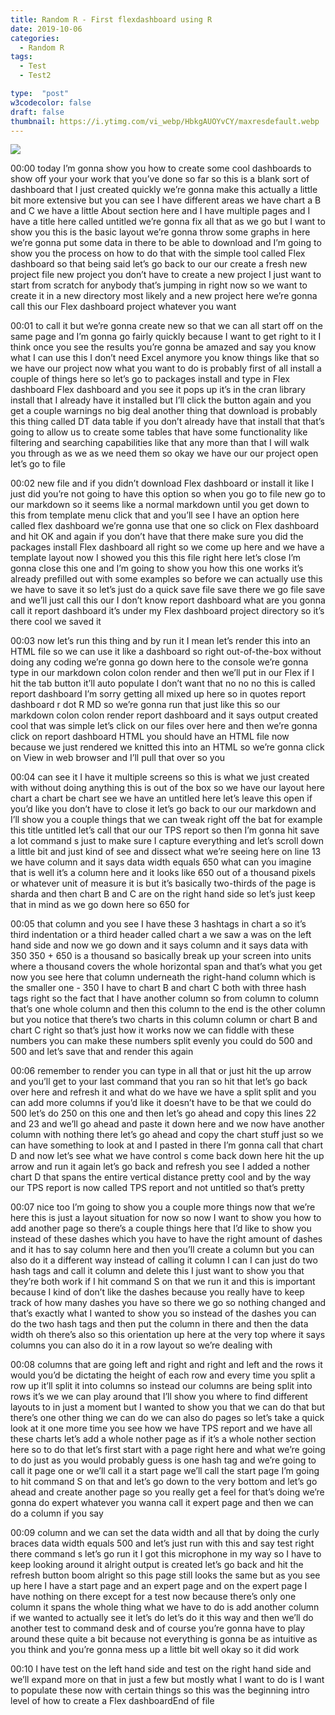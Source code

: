 ```yaml
---
title: Random R - First flexdashboard using R
date: 2019-10-06
categories:
  - Random R
tags:
  - Test
  - Test2

type:  "post"
w3codecolor: false
draft: false
thumbnail: https://i.ytimg.com/vi_webp/HbkgAUOYvCY/maxresdefault.webp
---
```


<a href="https://www.youtube.com/watch?v=HbkgAUOYvCY">
<img src="auto-posts/images/04-RandomR-CompleteWebScraperforanyone.webm.jpg">
</a>









00:00
today I'm gonna show you how to create some cool dashboards to show off your
your work that you've done so far so this is a blank sort of dashboard that I
just created quickly we're gonna make this actually a little bit more
extensive but you can see I have different areas we have chart a B and C
we have a little About section here and I have multiple pages and I have a title
here called untitled we're gonna fix all that as we go but I want to show you
this is the basic layout we're gonna throw some graphs in here we're gonna
put some data in there to be able to download and I'm going to show you the
process on how to do that with the simple tool called Flex dashboard so
that being said let's go back to our our create a fresh new project file new
project you don't have to create a new project I just want to start from
scratch for anybody that's jumping in right now so we want to create it in a
new directory most likely and a new project here we're gonna call this our
Flex dashboard project whatever you want

00:01
to call it but we're gonna create new so that we can all start off on the same
page and I'm gonna go fairly quickly because I want to get right to it I
think once you see the results you're gonna be amazed and say you know what I
can use this I don't need Excel anymore you know things like that so we have our
project now what you want to do is probably first of all install a couple
of things here so let's go to packages install and type in Flex dashboard Flex
dashboard and you see it pops up it's in the cran library install that I already
have it installed but I'll click the button again and you get a couple
warnings no big deal another thing that download is probably this thing called
DT data table if you don't already have that install that that's going to allow
us to create some tables that have some functionality like filtering and
searching capabilities like that any more than that I will walk you through
as we as we need them so okay we have our our project open let's go to file

00:02
new file and if you didn't download Flex dashboard or install it like I just did
you're not going to have this option so when you go to file new go to our
markdown so it seems like a normal markdown until you get down to this from
template menu click that and you'll see I have an option
here called flex dashboard we're gonna use that one so click on Flex dashboard
and hit OK and again if you don't have that there make sure you did the
packages install Flex dashboard all right so we come up here and we have a
template layout now I showed you this this file right here let's close I'm
gonna close this one and I'm going to show you how this one works it's already
prefilled out with some examples so before we can actually use this we have
to save it so let's just do a quick save file save there we go
file save and we'll just call this our I
don't know report dashboard what are you gonna call it report dashboard it's
under my Flex dashboard project directory so it's there cool we saved it

00:03
now let's run this thing and by run it I
mean let's render this into an HTML file so we can use it like a dashboard so
right out-of-the-box without doing any coding we're gonna go down here to the
console we're gonna type in our markdown
colon colon render and then we'll put in our Flex if I hit the tab button it'll
auto populate I don't want that no no no this is called report dashboard I'm
sorry getting all mixed up here so in quotes report dashboard r dot R MD so
we're gonna run that just like this so our markdown colon colon render report
dashboard and it says output created cool that was simple let's click on our
files over here and then we're gonna click on report dashboard HTML you
should have an HTML file now because we just rendered we knitted this into an
HTML so we're gonna click on View in web browser and I'll pull that over so you

00:04
can see it I have it multiple screens so this is what we just created with
without doing anything this is out of the box so we have our layout here chart
a chart be chart see we have an untitled
here let's leave this open if you'd like
you don't have to close it let's go back to our our markdown and I'll show you a
couple things that we can tweak right off the bat
for example this title untitled let's call that our
our TPS report so then I'm gonna hit save a lot command s just to make sure I
capture everything and let's scroll down a little bit and just kind of see and
dissect what we're seeing here on line 13 we have column and it says data width
equals 650 what can you imagine that is well it's a column here and it looks
like 650 out of a thousand pixels or whatever unit of measure it is but it's
basically two-thirds of the page is sharda and then chart B and C are on the
right hand side so let's just keep that in mind as we go down here so 650 for

00:05
that column and you see I have these 3 hashtags in chart a so it's third
indentation or a third header called chart a we saw a was on the left hand
side and now we go down and it says column and it says data with 350 350 +
650 is a thousand so basically break up your screen into units where a thousand
covers the whole horizontal span and that's what you get now you see here
that column underneath the right-hand column which is the smaller one - 350 I
have to chart B and chart C both with three hash tags right so the fact that I
have another column so from column to column that's one whole column and then
this column to the end is the other column but you notice that there's two
charts in this column column or chart B and chart C right so that's just how it
works now we can fiddle with these numbers you can make these numbers split
evenly you could do 500 and 500 and let's save that and render this again

00:06
remember to render you can type in all that or just hit the up arrow and you'll
get to your last command that you ran so hit that let's go back over here and
refresh it and what do we have we have a
split split and you can add more columns
if you'd like it doesn't have to be that
we could do 500 let's do 250 on this one and then let's go ahead and copy this
lines 22 and 23 and we'll go ahead and paste it down here and we now have
another column with nothing there let's go ahead and copy the chart stuff just
so we can have something to look at and I pasted in there I'm gonna call
that chart D and now let's see what we have control s come back down here hit
the up arrow and run it again let's go back and refresh you see I added a
nother chart D that spans the entire vertical distance pretty cool and by the
way our TPS report is now called TPS report and not untitled so that's pretty

00:07
nice too I'm going to show you a couple more things now that we're here this is
just a layout situation for now so now I
want to show you how to add another page
so there's a couple things here that I'd
like to show you instead of these dashes which you have to have the right amount
of dashes and it has to say column here and then you'll create a column but you
can also do it a different way instead of calling it column I can I can just do
two hash tags and call it column and delete this I just want to show you that
they're both work if I hit command S on that we run it and this is important
because I kind of don't like the dashes because you really have to keep track of
how many dashes you have so there we go so nothing changed and that's exactly
what I wanted to show you so instead of the dashes you can do the two hash tags
and then put the column in there and then the data width oh there's also so
this orientation up here at the very top
where it says columns you can also do it in a row layout so we're dealing with

00:08
columns that are going left and right and right and left and the rows it would
you'd be dictating the height of each row and every time you split a row up
it'll split it into columns so instead our columns are being split into rows
it's we we can play around that I'll show you where to find different layouts
to in just a moment but I wanted to show you that we can do that but there's one
other thing we can do we can also do pages so let's take a quick look at it
one more time you see how we have TPS report and we have all these charts
let's add a whole nother page as if it's a whole nother section here so to do
that let's first start with a page right here and what we're going to do just as
you would probably guess is one hash tag and we're going to call it page one or
we'll call it a start page we'll call the start page I'm going to hit command
S on that and let's go down to the very bottom and let's go ahead and create
another page so you really get a feel for that's doing we're gonna do expert
whatever you wanna call it expert page and then we can do a column if you say

00:09
column and we can set the data width and all that by doing the curly braces data
width equals 500 and let's just run with this and say test right there command s
let's go run it I got this microphone in my way so I have to keep looking around
it alright output is created let's go back and hit the refresh button boom
alright so this page still looks the same but as you see up here I have a
start page and an expert page and on the expert page I have nothing on there
except for a test now because there's only one column it spans the whole thing
what we have to do is add another column
if we wanted to actually see it let's do let's do it this way and then we'll do
another test to command desk and of course you're gonna have to play around
these quite a bit because not everything is gonna be as intuitive as you think
and you're gonna mess up a little bit well okay so it did work

00:10
I have test on the left hand side and test on the right hand side and we'll
expand more on that in just a few but mostly what I want to do is I want to
populate these now with certain things so this was the beginning intro level of
how to create a Flex dashboardEnd of file

